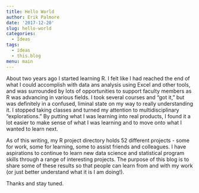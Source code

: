 ```yaml
---
title: Hello World
author: Erik Palmore
date: '2017-12-20'
slug: hello-world
categories:
  - Ideas
tags:
  - ideas
  - this.blog
menu: main
---
```


About two years ago I started learning R.  I felt like I had reached the end of what I could accomplish with data ans analysis using Excel and other tools, and was surrounded by lots of opportunities to support faculty members as R was advancing in various fields.  I took several courses and "got it," but was definitely in a confused, liminal state on my way to really understanding it.  I stopped taking classes and turned my attention to multidisciplinary "explorations."  By putting what I was learning into real products, I found it a lot easier to make sense of what I was learning and to move onto what I wanted to learn next. 

As of this writing, my R project directory holds 52 different projects - some for work, some for learning, some to assist friends and colleagues. I have aspirations to continue to learn new data science and statistical program skills through a range of interesting projects.  The purpose of this blog is to share some of these results so that people can learn from and with my work (or just better understand what it is I am doing!).

Thanks and stay tuned.